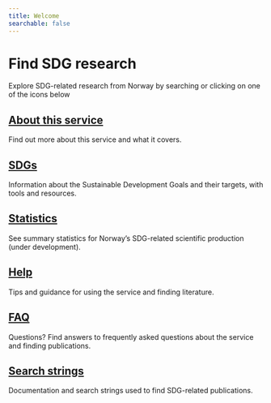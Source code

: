 ```yaml
---
title: Welcome
searchable: false
---
```



<div className="flex flex-col items-center justify-center mt-10 mb-8 gap-8"> 
  <BaerekraftsforskningTwoLineEng className="text-black dark:text-white center" />
  <h1 className="sr-only">Find SDG research</h1>
  <p className="text-left text-lg sm:text-xl md:text-xl lg:text-lg">Explore SDG-related research from Norway by searching or clicking on one of the icons below</p>
</div>

<div className="flex flex-col">
  <HomeSearchBox />

  <Goals />

  <Features>
    <Feature>
      <h2 className="text-center text-xl font-bold">
        <a href='/om/om-tjenesten'>About this service</a>
      </h2>
      <p className="text-center">
        Find out more about this service and what it covers.
      </p>
    </Feature>
    <Feature>
      <h2 className="text-center text-xl font-bold">
        <a href='/om/om-baerekraftsmalene'>SDGs</a>
      </h2>
      <p className="text-center">
        Information about the Sustainable Development Goals and their targets, with tools and resources.
      </p>
    </Feature>
    <Feature>
      <h2 className="text-center text-xl font-bold">
        <a href='/statistikk/om-statistikk'>Statistics</a>
      </h2>
      <p className="text-center">
        See summary statistics for Norway’s SDG-related scientific production (under development).
      </p>
    </Feature>
    <Feature>
      <h2 className="text-center text-xl font-bold">
        <a href='/hjelp/sokehjelp'>Help</a>
      </h2>
      <p className="text-center">
        Tips and guidance for using the service and finding literature.
      </p>
    </Feature>
    <Feature>
      <h2 className="text-center text-xl font-bold">
        <a href='/hjelp/ofte-stilte-sporsmal'>FAQ</a>
      </h2>
      <p className="text-center">
        Questions? Find answers to frequently asked questions about the service and finding publications.
      </p>
    </Feature>
    <Feature>
      <h2 className="text-center text-xl font-bold">
        <a href='/sokestreng/introduksjon'>Search strings</a>
      </h2>
      <p className="text-center">
        Documentation and search strings used to find SDG-related publications.
      </p>
    </Feature>
  </Features>
</div>
